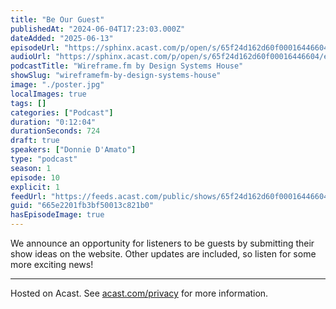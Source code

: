 ```yaml
---
title: "Be Our Guest"
publishedAt: "2024-06-04T17:23:03.000Z"
dateAdded: "2025-06-13"
episodeUrl: "https://sphinx.acast.com/p/open/s/65f24d162d60f00016446604/e/665e2201fb3bf50013c821b0/media.mp3"
audioUrl: "https://sphinx.acast.com/p/open/s/65f24d162d60f00016446604/e/665e2201fb3bf50013c821b0/media.mp3"
podcastTitle: "Wireframe.fm by Design Systems House"
showSlug: "wireframefm-by-design-systems-house"
image: "./poster.jpg"
localImages: true
tags: []
categories: ["Podcast"]
duration: "0:12:04"
durationSeconds: 724
draft: true
speakers: ["Donnie D'Amato"]
type: "podcast"
season: 1
episode: 10
explicit: 1
feedUrl: "https://feeds.acast.com/public/shows/65f24d162d60f00016446604"
guid: "665e2201fb3bf50013c821b0"
hasEpisodeImage: true
---
```

We announce an opportunity for listeners to be guests by submitting their show ideas on the website. Other updates are included, so listen for some more exciting news!  

---

Hosted on Acast. See [acast.com/privacy](https://acast.com/privacy) for more information.
